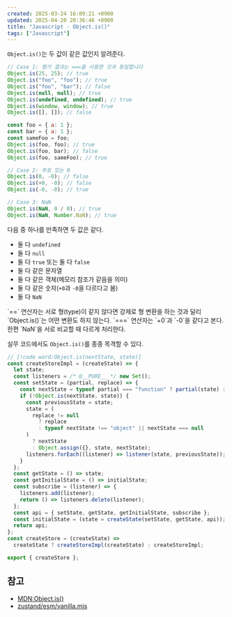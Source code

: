```yaml
---
created: 2025-03-24 16:09:21 +0900
updated: 2025-04-20 20:36:46 +0900
title: "Javascript - Object.is()"
tags: ["Javascript"]
---
```



`Object.is()`는 두 값이 같은 값인지 알려준다.

```js title="출처는 MDN"
// Case 1: 평가 결과는 ===을 사용한 것과 동일합니다
Object.is(25, 25); // true
Object.is("foo", "foo"); // true
Object.is("foo", "bar"); // false
Object.is(null, null); // true
Object.is(undefined, undefined); // true
Object.is(window, window); // true
Object.is([], []); // false

const foo = { a: 1 };
const bar = { a: 1 };
const sameFoo = foo;
Object.is(foo, foo); // true
Object.is(foo, bar); // false
Object.is(foo, sameFoo); // true

// Case 2: 부호 있는 0
Object.is(0, -0); // false
Object.is(+0, -0); // false
Object.is(-0, -0); // true

// Case 3: NaN
Object.is(NaN, 0 / 0); // true
Object.is(NaN, Number.NaN); // true
```

다음 중 하나를 만족하면 두 값은 같다.

- 둘 다 `undefined`
- 둘 다 `null`
- 둘 다 `true` 또는 둘 다 `false`
- 둘 다 같은 문자열
- 둘 다 같은 객체(메모리 참조가 같음을 의미)
- 둘 다 같은 숫자(`+0`과 `-0`을 다르다고 봄)
- 둘 다 `NaN`

<Callout title="📌 동등 연산자와 같지 않다.">
`==` 연산자는 서로 형(type)이 같지 않다면 강제로 형 변환을 하는 것과 달리 `Object.is()`는 어떤 변환도 하지 않는다.
</Callout>

<Callout title="📌 일치 연산자와도 같지 않다.">
`===` 연산자는 `+0`과 `-0`을 같다고 본다. 한편 `NaN`을 서로 비교할 때 다르게 처리한다.
</Callout>

실무 코드에서도 `Object.is()`를 종종 목격할 수 있다.

```js title="바닐라로 작성된 zustand store 생성 함수"
// [!code word:Object.is(nextState, state)]
const createStoreImpl = (createState) => {
  let state;
  const listeners = /* @__PURE__ */ new Set();
  const setState = (partial, replace) => {
    const nextState = typeof partial === "function" ? partial(state) : partial;
    if (!Object.is(nextState, state)) {
      const previousState = state;
      state = (
        replace != null
          ? replace
          : typeof nextState !== "object" || nextState === null
      )
        ? nextState
        : Object.assign({}, state, nextState);
      listeners.forEach((listener) => listener(state, previousState));
    }
  };
  const getState = () => state;
  const getInitialState = () => initialState;
  const subscribe = (listener) => {
    listeners.add(listener);
    return () => listeners.delete(listener);
  };
  const api = { setState, getState, getInitialState, subscribe };
  const initialState = (state = createState(setState, getState, api));
  return api;
};
const createStore = (createState) =>
  createState ? createStoreImpl(createState) : createStoreImpl;

export { createStore };
```

## 참고

- [MDN:Object.is()](https://developer.mozilla.org/ko/docs/Web/JavaScript/Reference/Global_Objects/Object/is)
- [zustand/esm/vanilla.mjs](https://app.unpkg.com/zustand@5.0.3/files/esm/vanilla.mjs)
